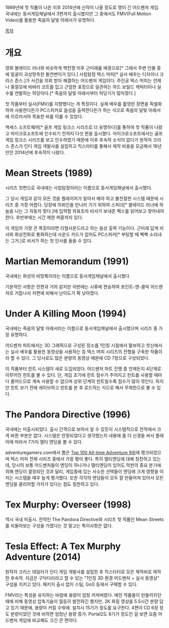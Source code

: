 1989년에 첫 작품이 나온 이후 2014년에 신작이 나올 정도로 명이 긴 어드벤처 게임. 국내에는 동서게임채널에서 3편까지 출시했지만 그 중에서도 FMV(Full Motion Video)를 활용한 죽음의 달빛 아래서가 유명하다.

[[목차]]
= 개요 =
영화 블레이드 러너와 비슷하게 핵전쟁 이후 근미래를 배경으로[* 그래서 주변 인물 중에 얼굴이 괴상망측한 돌연변이가 있다.] 사립탐정 텍스 머피[* 실사 배우는 디자이너 크리스 존스.]가 사건을 의뢰 받아 해결하는 어드벤처 게임이다. 주인공 텍스 머피는 언제나 중절모에 바바리 코트를 입고 근엄한 표정으로 일관하는 하드 보일드 캐릭터이나 실수를 연발하는 허당이다.[* 죽음의 달빛 아래서부터 허당기가 많아졌다.]

첫 작품부터 실사(FMV)를 지향했다는 게 특징이다. 실제 배우를 촬영한 장면을 픽셀화하여 사용한다든가 PC스피커로 음성을 출력한다든가 하는 식으로 죽음의 달빛 아래서에 이르러서야 목표한 바를 이룰 수 있었다.

액세스 소프트웨어[* 골프 게임 링크스 시리즈로 더 유명하다]를 통하여 첫 작품이 나왔고 마이크로소프트에 인수되기 전까지 다섯 편을 출시했다. 마이크로소프트에서는 골프 게임 링크스 시리즈를 보고 인수하였기 때문에 이후 후속작 소식이 없다가 원작자 크리스 존스가 인디 게임 개발사를 설립하고 킥스타터를 통해서 제작 비용을 모금해서 16년만인 2014년에 후속작이 나왔다.

= Mean Streets (1989) =
시리즈 첫편으로 국내에는 사립탐정이라는 이름으로 동서게임채널에서 출시했다.

그 당시 게임과 같이 모든 것을 플레이어가 알아서 해야 하고 불친절한 시스템 때문에 시리즈 중 가장 어렵다. 당장에 의뢰인을 만나러 가기 위하여 스피더[* 블레이드 러너에 하늘을 나는 그 자동차 맞다.]에 입력할 좌표조차 비서가 보내준 팩스를 읽어보고 찾아내야 한다. 후반부에는 시간 제한 퍼즐까지 있다.

이 게임의 가장 큰 특징이라면 리얼사운드라고 하는 음성 출력 기능이다. 근미래 답게 비서와 화상전화로 통화하는데 사운드 카드가 없어도 PC스피커[* 부팅할 때 삑삑 소리내는 그거.]로 비서가 하는 첫 인사를 들을 수 있다.

= Martian Memorandum (1991) =
국내에는 화성의 비망록이라는 이름으로 동서게임채널에서 출시했다.

기본적인 사항은 전편과 거의 같지만 이번에는 시류에 편승하여 포인트-앤-클릭 어드벤처로 거듭나서 저편에 비해서 난이도가 확 낮아졌다.

= Under A Killing Moon (1994) =
국내에는 죽음의 달빛 아래서라는 이름으로 동서게임채널에서 출시했으며 시리즈 중 가장 유명하다.

어드벤처 파트에서는 3D 그래픽으로 구성된 장소를 1인칭 시점에서 활보하고 컷신에서는 실사 배우를 활용한 동영상을 사용하는 등 텍스 머피 시리즈의 전형을 구축한 작품이라 할 수 있다. 그 당시로도 많은 분량의 동영상 때문에 CD 7장으로 구성되었다.

이 작품부터 힌트 시스템이 새로 도입되었다. 어드벤처 파트 진행 중 언제든지 4단계로 이루어진 힌트를 볼 수 있다. 단, 게임 초기에 힌트 점수가 주어지고 힌트를 사용할 때마다 줄어드므로 계속 사용할 수 없으며 상위 단계의 힌트일수록 점수가 많이 깎인다. 하지만 힌트 보기 전에 세이브하고 힌트를 본 후 로드하는 식으로 해서 무제한으로 볼 수 있다.

= The Pandora Directive (1996) =
국내에는 미출시되었다. 출시 간격으로 보아서 알 수 있듯이 시스템적으로 전작에서 크게 바뀐 부분은 없다. 시스템은 안정되었다고 생각했는지 내용에 좀 더 신경을 써서 플레이에 따라서 7가지 멀티 엔딩을 볼 수 있다.

adventuregamers.com에서 뽑은 [http://www.adventuregamers.com/articles/view/18643/page20 Top 100 All-time Adventure 9위]에 랭크되었으며 텍스 머피 전체 시리즈 중에서 가장 평이 좋다. 특히 멀티엔딩에 대해 칭찬하고 있는데, 당시의 보통 어드벤처들이 엔딩이 하나거나 멀티엔딩이 있어도 막판의 중요 분기에 의해 엔딩이 결정되던 것과 달리, 게임중에 있는 사소한 선택들이 엔딩에 크게 영향을 미치는 시스템을 매우 높게 평가했다. 또한 각각의 엔딩들이 모두 잘 만들어져 있어서 모든 엔딩을 클리어할 가치가 있다는 점도 칭찬하고 있다.
= Tex Murphy: Overseer (1998) =
역시 국내 미출시. 전작인 The Pandora Directive와 시리즈 첫 작품인 Mean Streets를 되돌아보는 구성을 가졌다는 것 말고는 특이사항은 없다.

= Tesla Effect: A Tex Murphy Adventure (2014) =
원작자 크리스 테일러가 인디 게임 개발사를 설립한 후 킥스타터로 모은 제작비로 제작한 후속작. 지금은 구닥다리라고 할 수 있는 "1인칭 3D 환경 어드벤처 + 실사 동영상" 구성을 지키고 있다. 패키지 출시 없이 스팀, GoG 등에서 구매할 수 있다.

FMV라는 특성을 유지하는 바람에 용량이 엄청 커져버렸다. 예전 작품들이 만들어지던 때에 비해 동영상 압축기술이 월등히 발전하긴 했지만, 2K 화질 영상을 5.5시간 분량 담고 있기 때문에, 용량이 커질 수밖에. 설치시 15기가 정도를 요구한다. 4편이 CD 6장 정도 분량이었던 것에 비하면 엄청난 용량 증가. Portal2도 8기가 정도인 걸 보면 요즘 어드벤처 게임에 비교해도 크긴 큰 편이다.   
